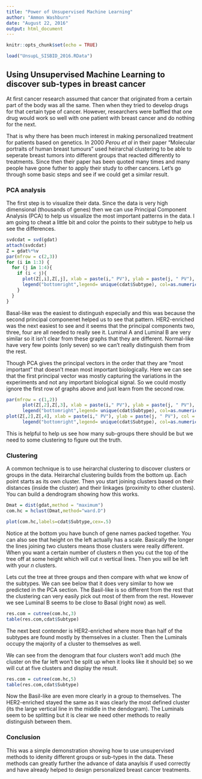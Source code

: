 ```yaml
---
title: "Power of Unsupervised Machine Learning"
author: "Ammon Washburn"
date: "August 22, 2016"
output: html_document
---
```


```r
knitr::opts_chunk$set(echo = TRUE)
```

```r
load("UnsupL_SISBID_2016.RData")
```
## Using Unsupervised Machine Learning to discover sub-types in breast cancer

At first cancer research assumed that cancer that originated from a certain part of the body was all the same.  Then when they tried to develop drugs for that certain type of cancer.  However, researchers were baffled that one drug would work so well with one patient with breast cancer and do nothing for the next.  

That is why there has been much interest in making personalized treatment for patients based on genetics.  In 2000 *Perou et al* in their paper "Molecular portraits of human breast tumours" used heirarchal clustering to be able to seperate breast tumors into different groups that reacted differently to treatments.  Since then their paper has been quoted many times and many people have gone futher to apply their study to other cancers.  Let's go through some basic steps and see if we could get a similar result.  

### PCA analysis

The first step is to visualize their data.  Since the data is very high dimensional (thousands of genes) then we can use Principal Component Analysis (PCA) to help us visualize the most important patterns in the data. I am going to cheat a little bit and color the points to their subtype to help us see the differences.

```r
svdcdat = svd(gdat)
attach(svdcdat)
Z = gdat%*%v
par(mfrow = c(2,3))
for (i in 1:3) {
  for (j in 1:4){
    if (i < j){
      plot(Z[,i],Z[,j], xlab = paste(i," PV"), ylab = paste(j, " PV"), col = as.numeric(cdat$Subtype))
      legend("bottomright",legend= unique(cdat$Subtype), col=as.numeric(unique(cdat$Subtype)), pch=1, cex = 0.6)
    }
  }
}
```

Basal-like was the easiest to distingush especially and this was because the second principal componenet helped us to see that pattern. HER2-enriched was the next easiest to see and it seems that the principal components two, three, four are all needed to really see it.  Luminal A and Luminal B are very similar so it isn't clear from these graphs that they are different.  Normal-like have very few points (only seven) so we can't really distinguish them from the rest.

Though PCA gives the principal vectors in the order that they are "most important" that doesn't mean most important biologically.  Here we can see that the first principal vector was mostly capturing the variations in the experiments and not any important biological signal.  So we could mostly ignore the first row of graphs above and just learn from the second row.

```r
par(mfrow = c(1,2))
      plot(Z[,2],Z[,3], xlab = paste(i," PV"), ylab = paste(j, " PV"), col = as.numeric(cdat$Subtype))
      legend("bottomright",legend= unique(cdat$Subtype), col=as.numeric(unique(cdat$Subtype)), pch=1, cex = 0.6)
plot(Z[,2],Z[,4], xlab = paste(i," PV"), ylab = paste(j, " PV"), col = as.numeric(cdat$Subtype))
      legend("bottomright",legend= unique(cdat$Subtype), col=as.numeric(unique(cdat$Subtype)), pch=1, cex = 0.6)
```

This is helpful to help us see how many sub-groups there should be but we need to some clustering to figure out the truth.

### Clustering

A common technique is to use heirarchal clustering to discover clusters or groups in the data.  Heirarchal clustering builds from the bottom up.  Each point starts as its own cluster.  Then you start joining clusters based on their distances (inside the cluster) and their linkages (proximity to other clusters).  You can build a dendrogram showing how this works.  

```r
Dmat = dist(gdat,method = "maximum")
com.hc = hclust(Dmat,method="ward.D")

plot(com.hc,labels=cdat$Subtype,cex=.5)
```

Notice at the bottom you have bunch of gene names packed together.  You can also see that height on the left actually has a scale.  Basically the longer the lines joining two clusters means those clusters were really different.  When you want a certain number of clusters *n* then you cut the top of the tree off at some height which will cut *n* vertical lines.  Then you will be left with your *n* clusters.

Lets cut the tree at three groups and then compare with what we know of the subtypes.  We can see below that it does very similar to how we predicted in the PCA section.  The Basil-like is so different from the rest that the clustering can very easily pick out most of them from the rest. However we see Luminal B seems to be close to Basal (right now) as well.

```r
res.com = cutree(com.hc,3)
table(res.com,cdat$Subtype)
```

The next best contender is HER2-enriched where more than half of the subtypes are found mostly by themselves in a cluster.  Then the Luminals occupy the majority of a cluster to themselves as well.

We can see from the denogram that four clusters won't add much (the cluster on the far left won't be split up when it looks like it should be) so we will cut at five clusters and display the result.

```r
res.com = cutree(com.hc,5)
table(res.com,cdat$Subtype)
```

Now the Basil-like are even more clearly in a group to themselves.  The HER2-enriched stayed the same as it was clearly the most defined cluster (its the large vertical line in the middle in the dendogram).  The Luminals seem to be splitting but it is clear we need other methods to really distinguish between them.

### Conclusion

This was a simple demonstration showing how to use unsupervised methods to idenity different groups or sub-types in the data.  These methods can greatly further the advance of data anaylsis if used correctly and have already helped to design personalized breast cancer treatments.

